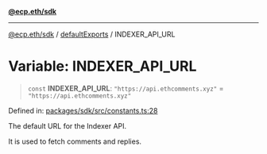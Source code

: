 [**@ecp.eth/sdk**](/sdk-reference/index.mdx)

***

[@ecp.eth/sdk](/sdk-reference/index.mdx) / [defaultExports](/sdk-reference/defaultExports/index.mdx) / INDEXER\_API\_URL

# Variable: INDEXER\_API\_URL

> `const` **INDEXER\_API\_URL**: `"https://api.ethcomments.xyz"` = `"https://api.ethcomments.xyz"`

Defined in: [packages/sdk/src/constants.ts:28](https://github.com/ecp-eth/comments-monorepo/blob/main/packages/sdk/src/constants.ts#L28)

The default URL for the Indexer API.

It is used to fetch comments and replies.
